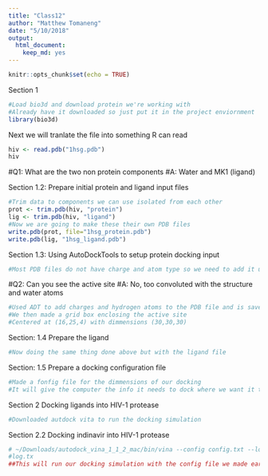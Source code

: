 ```yaml
---
title: "Class12"
author: "Matthew Tomaneng"
date: "5/10/2018"
output: 
  html_document: 
    keep_md: yes
---
```


```r
knitr::opts_chunk$set(echo = TRUE)
```
Section 1
```r
#Load bio3d and download protein we're working with
#Already have it downloaded so just put it in the project enviornment
library(bio3d)
```
Next we will tranlate the file into something R can read
```r
hiv <- read.pdb("1hsg.pdb")
hiv
```
#Q1: What are the two non protein components
#A: Water and MK1 (ligand)

Section 1.2: Prepare initial protein and ligand input files
```r
#Trim data to components we can use isolated from each other
prot <- trim.pdb(hiv, "protein")
lig <- trim.pdb(hiv, "ligand")
#Now we are going to make these their own PDB files
write.pdb(prot, file="1hsg_protein.pdb")
write.pdb(lig, "1hsg_ligand.pdb")
```

Section 1.3: Using AutoDockTools to setup protein docking input
```r
#Most PDB files do not have charge and atom type so we need to add it using ADT

```

#Q2: Can you see the active site
#A: No, too convoluted with the structure and water atoms
```r
#Used ADT to add charges and hydrogen atoms to the PDB file and is saved as a pdbqt file
#We then made a grid box enclosing the active site
#Centered at (16,25,4) with dimmensions (30,30,30)
```

Section: 1.4 Prepare the ligand
```r
#Now doing the same thing done above but with the ligand file
```

Section: 1.5 Prepare a docking configuration file
```r
#Made a fonfig file for the dimmensions of our docking
#It will give the computer the info it needs to dock where we want it to
```

Section 2 Docking ligands into HIV-1 protease
```r
#Downloaded autdock vita to run the docking simulation
```
Section 2.2 Docking indinavir into HIV-1 protease
```r
# ~/Downloads/autodock_vina_1_1_2_mac/bin/vina --config config.txt --log
#log.tx
##This will run our docking simulation with the config file we made earlier

```

```r

```

```r

```

```r

```

```r

```


